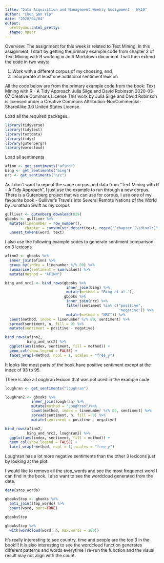 ---
title: "Data Acquisition and Management Weekly Assignment - Wk10"
author: "Chun San Yip"
date: "2020/04/04"
output: 
  prettydoc::html_pretty:
  theme: hpstr
---
  
Overview:
The assignment for this week is related to Text Mining. 
In this assignment,  I start by getting the primary example code from chapter 2 of Text Mining with R working in an R Markdown document. I will then extend the code in two ways:

1. Work with a different corpus of my choosing, and
2. Incorporate at least one additional sentiment lexicon

All the code below are from the primary example code from the book:
Text Mining with R - A Tidy Approach
Julia Silge and David Robinson
2020-03-07
Creative Commons License
This work by Julia Silge and David Robinson is licensed under a Creative Commons Attribution-NonCommercial-ShareAlike 3.0 United States License.

Load all the required packages.
```{r load-packages, message = FALSE}
library(tidyverse)
library(tidytext)
library(textdata)
library(tidyr)
library(gutenbergr)
library(wordcloud)
```

Load all sentiments
```{r}
afinn <- get_sentiments("afinn")
bing <- get_sentiments("bing")
nrc <- get_sentiments("nrc")
```

As I don't want to repeat the same corpus and data from "Text Mining with R - A Tidy Approach", I just use the example to run through a new corpus.
There is a Gutenberg project that we can use for corpus, I use one of my favourite book - Gulliver's Travels into Several Remote Nations of the World by Jonathan Swift as my corpus
```{r, message=FALSE}
gulliver <- gutenberg_download(829)
gbooks <- gulliver %>%
  mutate(linenumber = row_number(),
         chapter = cumsum(str_detect(text, regex("^chapter [\\divxlc]", ignore_case = TRUE)))) %>%
  unnest_tokens(word, text)
```

I also use the following example codes to generate sentiment comparison on 3 lexicons
```{r, message=FALSE}
afinn2 <- gbooks %>% 
  inner_join(afinn) %>% 
  group_by(index = linenumber %/% 80) %>% 
  summarise(sentiment = sum(value)) %>% 
  mutate(method = "AFINN")

bing_and_nrc2 <- bind_rows(gbooks %>%
                            inner_join(bing) %>%
                            mutate(method = "Bing et al."),
                           gbooks %>%
                            inner_join(nrc) %>% 
                            filter(sentiment %in% c("positive", 
                                                    "negative")) %>%
                            mutate(method = "NRC")) %>%
  count(method, index = linenumber %/% 80, sentiment) %>%
  spread(sentiment, n, fill = 0) %>%
  mutate(sentiment = positive - negative)

bind_rows(afinn2, 
          bing_and_nrc2) %>%
  ggplot(aes(index, sentiment, fill = method)) +
  geom_col(show.legend = FALSE) +
  facet_wrap(~method, ncol = 1, scales = "free_y")
```

It looks like most parts of the book have positive sentiment except at the index of 93 to 95.

There is also a Loughran lexicon that was not used in the example code
```{r, message=FALSE}
loughran <- get_sentiments("loughran")

loughran2 <- gbooks %>%
            inner_join(loughran) %>%
            mutate(method = "Loughran")%>%
            count(method, index = linenumber %/% 80, sentiment) %>%
            spread(sentiment, n, fill = 0) %>%
            mutate(sentiment = positive - negative)

bind_rows(afinn2, 
          bing_and_nrc2, loughran2) %>%
  ggplot(aes(index, sentiment, fill = method)) +
  geom_col(show.legend = FALSE) +
  facet_wrap(~method, ncol = 1, scales = "free_y")
```

Loughran has a lot more negative sentiments than the other 3 lexicons just by looking at the plot.

I would like to remove all the stop_words and see the most frequenct word I can find in the book.
I also want to see the wordcloud generated from the data.

```{r, message=FALSE, warning=FALSE}
data(stop_words)

gbooksStop <- gbooks %>%
  anti_join(stop_words) %>%
  count(word, sort=TRUE)

gbooksStop 
 
gbooksStop %>% 
  with(wordcloud(word, n, max.words = 100))


```

It's really interesting to see country, time and people are the top 3 in the book!!! 
It is also interesting to see the wordcloud function generates different patterns and words everytime I re-run the function and the visual result may not align with the count.



